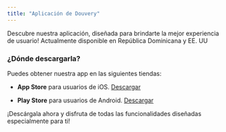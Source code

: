 ```yaml
---
title: "Aplicación de Douvery"
---
```

Descubre nuestra aplicación, diseñada para brindarte la mejor experiencia de usuario! Actualmente disponible en República Dominicana y EE. UU

### ¿Dónde descargarla?

Puedes obtener nuestra app en las siguientes tiendas:

* **App Store** para usuarios de iOS. [Descargar](https://apps.apple.com/do/app/douvery-compras-online/id6478280829)

* **Play Store** para usuarios de Android. [Descargar](https://play.google.com/store/apps/details?id=com.douvery\&hl=es_419\&gl=US)

¡Descárgala ahora y disfruta de todas las funcionalidades diseñadas especialmente para ti!
 